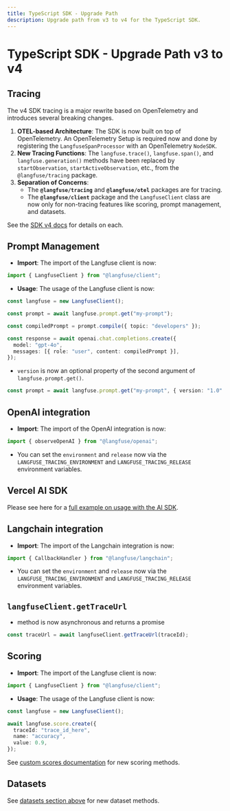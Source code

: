 ```yaml
---
title: TypeScript SDK - Upgrade Path
description: Upgrade path from v3 to v4 for the TypeScript SDK.
---
```


# TypeScript SDK - Upgrade Path v3 to v4

## Tracing

The v4 SDK tracing is a major rewrite based on OpenTelemetry and introduces several breaking changes.

1.  **OTEL-based Architecture**: The SDK is now built on top of OpenTelemetry. An OpenTelemetry Setup is required now and done by registering the `LangfuseSpanProcessor` with an OpenTelemetry `NodeSDK`.
2.  **New Tracing Functions**: The `langfuse.trace()`, `langfuse.span()`, and `langfuse.generation()` methods have been replaced by `startObservation`, `startActiveObservation`, etc., from the `@langfuse/tracing` package.
3.  **Separation of Concerns**:
      * The **`@langfuse/tracing`** and **`@langfuse/otel`** packages are for tracing.
      * The **`@langfuse/client`** package and the `LangfuseClient` class are now only for non-tracing features like scoring, prompt management, and datasets.

See the [SDK v4 docs](/docs/observability/sdk/typescript/overview) for details on each.

## Prompt Management

- **Import**: The import of the Langfuse client is now:

```typescript
import { LangfuseClient } from "@langfuse/client";
```

- **Usage**: The usage of the Langfuse client is now:

```typescript
const langfuse = new LangfuseClient();

const prompt = await langfuse.prompt.get("my-prompt");

const compiledPrompt = prompt.compile({ topic: "developers" });

const response = await openai.chat.completions.create({
  model: "gpt-4o",
  messages: [{ role: "user", content: compiledPrompt }],
});
```

- `version` is now an optional property of the second argument of `langfuse.prompt.get()`.

```typescript
const prompt = await langfuse.prompt.get("my-prompt", { version: "1.0" });
```


## OpenAI integration

- **Import**: The import of the OpenAI integration is now:

```typescript
import { observeOpenAI } from "@langfuse/openai";
```

- You can set the `environment` and `release` now via the `LANGFUSE_TRACING_ENVIRONMENT` and `LANGFUSE_TRACING_RELEASE` environment variables.

## Vercel AI SDK

Please see here for a [full example on usage with the AI SDK](/docs/observability/sdk/typescript/instrumentation#vercel-ai-sdk).
## Langchain integration

- **Import**: The import of the Langchain integration is now:

```typescript
import { CallbackHandler } from "@langfuse/langchain";
```

- You can set the `environment` and `release` now via the `LANGFUSE_TRACING_ENVIRONMENT` and `LANGFUSE_TRACING_RELEASE` environment variables.

## `langfuseClient.getTraceUrl`
- method is now asynchronous and returns a promise

```typescript
const traceUrl = await langfuseClient.getTraceUrl(traceId);
```

## Scoring

- **Import**: The import of the Langfuse client is now:

```typescript
import { LangfuseClient } from "@langfuse/client";
```

- **Usage**: The usage of the Langfuse client is now:

```typescript
const langfuse = new LangfuseClient();

await langfuse.score.create({
  traceId: "trace_id_here",
  name: "accuracy",
  value: 0.9,
});
```

See [custom scores documentation](/docs/evaluation/evaluation-methods/custom-scores) for new scoring methods.

## Datasets

See [datasets section above](#datasets) for new dataset methods.

